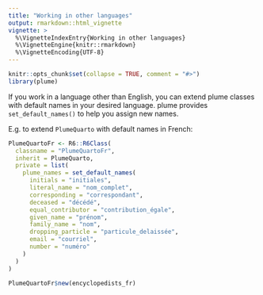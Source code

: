 ```yaml
---
title: "Working in other languages"
output: rmarkdown::html_vignette
vignette: >
  %\VignetteIndexEntry{Working in other languages}
  %\VignetteEngine{knitr::rmarkdown}
  %\VignetteEncoding{UTF-8}
---
```


```r
knitr::opts_chunk$set(collapse = TRUE, comment = "#>")
library(plume)
```

If you work in a language other than English, you can extend plume classes with default names in your desired language. plume provides `set_default_names()` to help you assign new names.

E.g. to extend `PlumeQuarto` with default names in French:

```r
PlumeQuartoFr <- R6::R6Class(
  classname = "PlumeQuartoFr",
  inherit = PlumeQuarto,
  private = list(
    plume_names = set_default_names(
      initials = "initiales",
      literal_name = "nom_complet",
      corresponding = "correspondant",
      deceased = "décédé",
      equal_contributor = "contribution_égale",
      given_name = "prénom",
      family_name = "nom",
      dropping_particle = "particule_delaissée",
      email = "courriel",
      number = "numéro"
    )
  )
)

PlumeQuartoFr$new(encyclopedists_fr)
```
